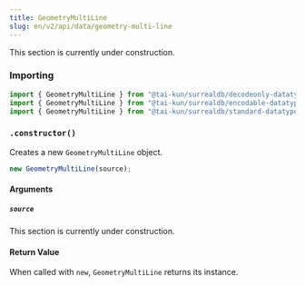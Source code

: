 ```yaml
---
title: GeometryMultiLine
slug: en/v2/api/data/geometry-multi-line
---
```



This section is currently under construction.

### Importing

```ts
import { GeometryMultiLine } from "@tai-kun/surrealdb/decodeonly-datatypes";
import { GeometryMultiLine } from "@tai-kun/surrealdb/encodable-datatypes";
import { GeometryMultiLine } from "@tai-kun/surrealdb/standard-datatypes";
```

### `.constructor()`

Creates a new `GeometryMultiLine` object.

```ts
new GeometryMultiLine(source);
```

#### Arguments

##### `source`

This section is currently under construction.

#### Return Value

When called with `new`, `GeometryMultiLine` returns its instance.

